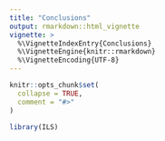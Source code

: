 ```yaml
---
title: "Conclusions"
output: rmarkdown::html_vignette
vignette: >
  %\VignetteIndexEntry{Conclusions}
  %\VignetteEngine{knitr::rmarkdown}
  %\VignetteEncoding{UTF-8}
---
```


```r
knitr::opts_chunk$set(
  collapse = TRUE,
  comment = "#>"
)
```

```r
library(ILS)
```
